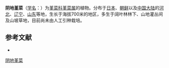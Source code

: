 {{Speciesbox
| name = 阴地堇菜
| status = 
| status_system = 
| image =
| genus = Viola
| species =  yezoensis
| authority = Maxim.
| subdivision_ranks =[[变种|变种]]
| subdivision =
* 阴地堇菜 ''V. y.'' var. ''yezoensis''
}}

'''阴地堇菜'''（[[学名|学名]]：{{lang|la|''Viola yezoensis''}}）为[[堇菜科|堇菜科]][[堇菜属|堇菜属]]的植物。分布于[[日本|日本]]、[[朝鲜|朝鲜]]以及[[中国大陆|中国大陆]]的[[河北|河北]]、[[辽宁|辽宁]]、[[山东|山东]]等地，生长于海拔700米的地区，多生于阔叶林林下、山地灌丛间及山坡草地，目前尚未由人工引种栽培。

== 参考文献 ==
<div class="references-small">
* {{cite web| url =http://www.bioinfo.cn/db05/KmzwSpecies.php?action=view&id=23868| title =阴地堇菜（原变种）| work =《中国高等植物数据库全库》| publisher =中国科学院微生物研究所| author =昆明植物研究所| accessdate =2009-02-25| archive-date =2018-06-28| archive-url =https://web.archive.org/web/20180628204035/http://www.bioinfo.cn/db05/KmzwSpecies.php?action=view| dead-url =yes}}
</div>
{{Taxonbar|from=Q15232371}}

[[Category:堇菜属|阴地堇菜]]


{{植物小作品}}